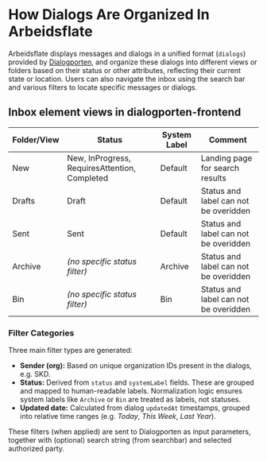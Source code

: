 # How Dialogs Are Organized In Arbeidsflate

Arbeidsflate displays messages and dialogs in a unified format (`dialogs`) provided by [Dialogporten](https://docs.altinn.studio/dialogporten/),
and organize these dialogs into different views or folders based on their status or other attributes, reflecting their current state or location.
Users can also navigate the inbox using the search bar and various filters to locate specific messages or dialogs.

## Inbox element views in dialogporten-frontend

| Folder/View | Status                                             | System Label    | Comment                                                           |
|-------------|----------------------------------------------------|----------|-------------------------------------------------------------------|
| New         | New, InProgress, RequiresAttention, Completed      | Default  | Landing page for search results                                   |
| Drafts      | Draft                                              | Default  | Status and label can not be overidden                                      |
| Sent        | Sent                                               | Default  | Status and label can not be overidden                              |
| Archive     | *(no specific status filter)*                      | Archive  | Status and label can not be overidden                              |
| Bin         | *(no specific status filter)*                      | Bin      | Status and label can not be overidden                              |


### Filter Categories

Three main filter types are generated:

- **Sender (org):** Based on unique organization IDs present in the dialogs, e.g. SKD.
- **Status:** Derived from `status` and `systemLabel` fields. These are grouped and mapped to human-readable labels. Normalization logic ensures system labels like `Archive` or `Bin` are treated as labels, not statuses.
- **Updated date:** Calculated from dialog `updatedAt` timestamps, grouped into relative time ranges (e.g. *Today*, *This Week*, *Last Year*).

These filters (when applied) are sent to Dialogporten as input parameters, together with (optional) search string (from searchbar) and selected authorized party.

